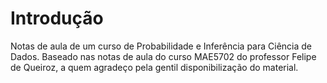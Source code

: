 # Introdução {.unnumbered}

Notas de aula de um curso de Probabilidade e Inferência para Ciência de Dados.
Baseado nas notas de aula do curso MAE5702 do professor Felipe de Queiroz, a quem agradeço pela gentil disponibilização do material.
